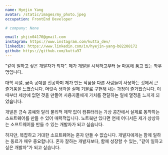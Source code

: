 ```yaml
---
name: Hyejin Yang
avatar: /static/images/my_photo.jpeg
occupation: FrontEnd Developer

# company: None

email: yhjin04170@gmail.com
instagram: https://www.instagram.com/kutta_dev/
linkedin: https://www.linkedin.com/in/hyejin-yang-b82208172
github: https://github.com/kutta97
---
```


"같이 일하고 싶은 개발자가 되자". 제가 개발을 시작하고부터 늘 마음에 품고 있는 좌우명입니다.

대학 시절, 금속 공예를 전공하며 제가 만든 작품을 다른 사람들이 사용하는 것에서 큰 즐거움을 느꼈습니다.
머릿속 생각을 실제 기물로 구현해 내는 과정이 즐거웠습니다. 이때부터 세상에 없던 것을 만들어 사용자들에게 가치를 전달하는 일에 열정을 느끼게 되었습니다.

개발은 금속 공예와 달리 물리적 제약 없이 컴퓨터라는 가상 공간에서 실제로 동작하는 소프트웨어를 만들 수 있어 매력적입니다.
노트북만 있다면 언제 어디서든 제가 상상하는 소프트웨어를 만들 수 있는 개발자가 되고 싶습니다.

하지만, 복잡하고 거대한 소프트웨어는 혼자 만들 수 없습니다. 개발자에게는 함께 일하는 동료가 매우 중요합니다.
혼자 잘하는 개발자보다, 함께 성장할 수 있는, "같이 일하고 싶은 개발자"가 되고 싶습니다.
